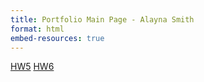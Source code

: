 ```yaml
--- 
title: Portfolio Main Page - Alayna Smith
format: html
embed-resources: true
---
```


[HW5](HW5/)
[HW6](HW6/)